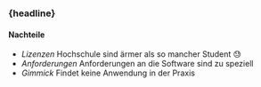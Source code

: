 
### {headline}

#### Nachteile


<Content>

- <em className="red">Lizenzen</em> Hochschule sind ärmer als so mancher Student 😓
- <em className="red">Anforderungen</em> Anforderungen an die Software sind zu speziell
- <em className="red">Gimmick</em> Findet keine Anwendung in der Praxis

</Content>
